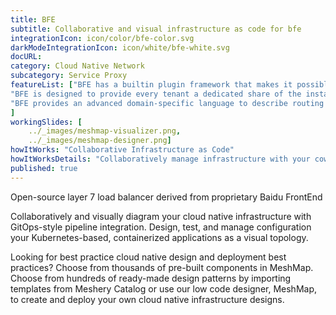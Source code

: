 ---title: BFE  subtitle: Collaborative and visual infrastructure as code for bfeintegrationIcon: icon/color/bfe-color.svgdarkModeIntegrationIcon: icon/white/bfe-white.svgdocURL: category: Cloud Native Networksubcategory: Service ProxyfeatureList: ["BFE has a builtin plugin framework that makes it possible to develop new features rapidly by writing plugins.","BFE is designed to provide every tenant a dedicated share of the instance. Each tenant&ldquos configuration is isolated and remains invisible to other tenants","BFE provides an advanced domain-specific language to describe routing rules which are easy to understand and maintain."]workingSlides: [    ../_images/meshmap-visualizer.png,    ../_images/meshmap-designer.png]howItWorks: "Collaborative Infrastructure as Code"howItWorksDetails: "Collaboratively manage infrastructure with your coworkers synchronously sharing the same designs."published: true---<p>    Open-source layer 7 load balancer derived from proprietary Baidu FrontEnd</p><p>    Collaboratively and visually diagram your cloud native infrastructure with GitOps-style pipeline integration. Design, test, and manage configuration your Kubernetes-based, containerized applications as a visual topology.</p><p>    Looking for best practice cloud native design and deployment best practices? Choose from thousands of pre-built components in MeshMap. Choose from hundreds of ready-made design patterns by importing templates from Meshery Catalog or use our low code designer, MeshMap, to create and deploy your own cloud native infrastructure designs.</p>
